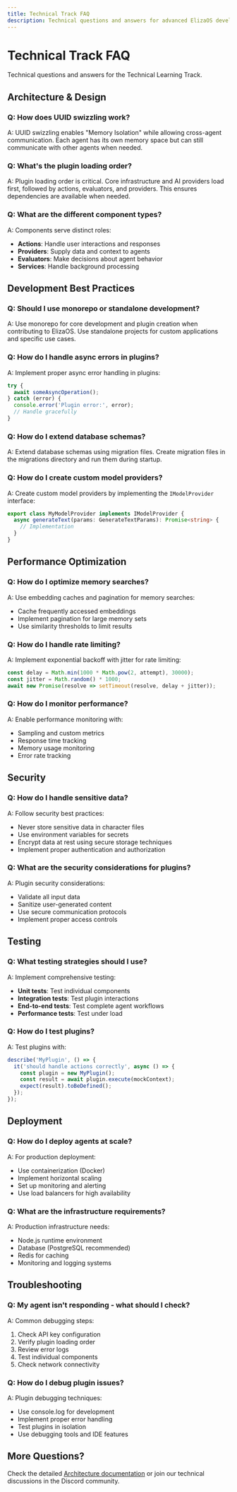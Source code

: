 ```yaml
---
title: Technical Track FAQ
description: Technical questions and answers for advanced ElizaOS development
---
```


# Technical Track FAQ

Technical questions and answers for the Technical Learning Track.

## Architecture & Design

### Q: How does UUID swizzling work?
A: UUID swizzling enables "Memory Isolation" while allowing cross-agent communication. Each agent has its own memory space but can still communicate with other agents when needed.

### Q: What's the plugin loading order?
A: Plugin loading order is critical. Core infrastructure and AI providers load first, followed by actions, evaluators, and providers. This ensures dependencies are available when needed.

### Q: What are the different component types?
A: Components serve distinct roles:
- **Actions**: Handle user interactions and responses
- **Providers**: Supply data and context to agents
- **Evaluators**: Make decisions about agent behavior
- **Services**: Handle background processing

## Development Best Practices

### Q: Should I use monorepo or standalone development?
A: Use monorepo for core development and plugin creation when contributing to ElizaOS. Use standalone projects for custom applications and specific use cases.

### Q: How do I handle async errors in plugins?
A: Implement proper async error handling in plugins:
```typescript
try {
  await someAsyncOperation();
} catch (error) {
  console.error('Plugin error:', error);
  // Handle gracefully
}
```

### Q: How do I extend database schemas?
A: Extend database schemas using migration files. Create migration files in the migrations directory and run them during startup.

### Q: How do I create custom model providers?
A: Create custom model providers by implementing the `IModelProvider` interface:
```typescript
export class MyModelProvider implements IModelProvider {
  async generateText(params: GenerateTextParams): Promise<string> {
    // Implementation
  }
}
```

## Performance Optimization

### Q: How do I optimize memory searches?
A: Use embedding caches and pagination for memory searches:
- Cache frequently accessed embeddings
- Implement pagination for large memory sets
- Use similarity thresholds to limit results

### Q: How do I handle rate limiting?
A: Implement exponential backoff with jitter for rate limiting:
```typescript
const delay = Math.min(1000 * Math.pow(2, attempt), 30000);
const jitter = Math.random() * 1000;
await new Promise(resolve => setTimeout(resolve, delay + jitter));
```

### Q: How do I monitor performance?
A: Enable performance monitoring with:
- Sampling and custom metrics
- Response time tracking
- Memory usage monitoring
- Error rate tracking

## Security

### Q: How do I handle sensitive data?
A: Follow security best practices:
- Never store sensitive data in character files
- Use environment variables for secrets
- Encrypt data at rest using secure storage techniques
- Implement proper authentication and authorization

### Q: What are the security considerations for plugins?
A: Plugin security considerations:
- Validate all input data
- Sanitize user-generated content
- Use secure communication protocols
- Implement proper access controls

## Testing

### Q: What testing strategies should I use?
A: Implement comprehensive testing:
- **Unit tests**: Test individual components
- **Integration tests**: Test plugin interactions
- **End-to-end tests**: Test complete agent workflows
- **Performance tests**: Test under load

### Q: How do I test plugins?
A: Test plugins with:
```typescript
describe('MyPlugin', () => {
  it('should handle actions correctly', async () => {
    const plugin = new MyPlugin();
    const result = await plugin.execute(mockContext);
    expect(result).toBeDefined();
  });
});
```

## Deployment

### Q: How do I deploy agents at scale?
A: For production deployment:
- Use containerization (Docker)
- Implement horizontal scaling
- Set up monitoring and alerting
- Use load balancers for high availability

### Q: What are the infrastructure requirements?
A: Production infrastructure needs:
- Node.js runtime environment
- Database (PostgreSQL recommended)
- Redis for caching
- Monitoring and logging systems

## Troubleshooting

### Q: My agent isn't responding - what should I check?
A: Common debugging steps:
1. Check API key configuration
2. Verify plugin loading order
3. Review error logs
4. Test individual components
5. Check network connectivity

### Q: How do I debug plugin issues?
A: Plugin debugging techniques:
- Use console.log for development
- Implement proper error handling
- Test plugins in isolation
- Use debugging tools and IDE features

## More Questions?

Check the detailed [Architecture documentation](../../core-concepts/architecture/) or join our technical discussions in the Discord community.